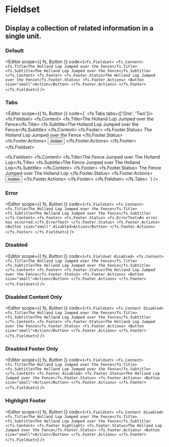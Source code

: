 
<Spacer y={0.6} />

# Fieldset

<Spacer y={0.8} />

## Display a collection of related information in a single unit.

<Spacer y={2} />

### Default

<Editor
  scope={{ fs, Button }}
  code={`
<fs.Fieldset>
  <fs.Content>
    <fs.Title>The Holland Lop Jumped over the Fence</fs.Title>
    <fs.Subtitle>The Holland Lop Jumped over the Fence</fs.Subtitle>
  </fs.Content>
  <fs.Footer>
    <fs.Footer.Status>The Holland Lop Jumped over the Fence</fs.Footer.Status>
    <fs.Footer.Actions>
      <Button size="small">Action</Button>
    </fs.Footer.Actions>
  </fs.Footer>
</fs.Fieldset>
`}
/>

<Spacer y={2} />

### Tabs

<Editor 
  scope={{ fs, Button }}
  code={`
<fs.Tabs tabs={['One', 'Two']}>
  <fs.Fieldset>
    <fs.Content>
      <fs.Title>The Holland Lop Jumped over the Fence</fs.Title>
      <fs.Subtitle>The Holland Lop Jumped over the Fence</fs.Subtitle>
    </fs.Content>
    <fs.Footer>
      <fs.Footer.Status>
        The Holland Lop Jumped over the Fence
      </fs.Footer.Status>
      <fs.Footer.Actions>
        <Button size="small">Action</Button>
      </fs.Footer.Actions>
    </fs.Footer>
  </fs.Fieldset>

  <fs.Fieldset>
    <fs.Content>
      <fs.Title>The Fence Jumped over The Holland Lop</fs.Title>
      <fs.Subtitle>The Fence Jumped over The Holland Lop</fs.Subtitle>
    </fs.Content>
    <fs.Footer>
      <fs.Footer.Status>
        The Fence Jumped over The Holland Lop
      </fs.Footer.Status>
      <fs.Footer.Actions>
        <Button size="small" type="success">Action</Button>
      </fs.Footer.Actions>
    </fs.Footer>
  </fs.Fieldset>
</fs.Tabs>
`} />

<Spacer y={2} />

### Error

<Editor
  scope={{ fs, Button }}
  code={`
<fs.Fieldset>
  <fs.Content>
    <fs.Title>The Holland Lop Jumped over the Fence</fs.Title>
    <fs.Subtitle>The Holland Lop Jumped over the Fence</fs.Subtitle>
  </fs.Content>
  <fs.Footer>
    <fs.Footer.Status>
      <fs.ErrorText>An error has occurred.</fs.ErrorText>
    </fs.Footer.Status>
    <fs.Footer.Actions>
      <Button size="small" disabled>Action</Button>
    </fs.Footer.Actions>
  </fs.Footer>
</fs.Fieldset>
`}
/>

<Spacer y={2} />

### Disabled

<Editor
  scope={{ fs, Button }}
  code={`
<fs.Fieldset disabled>
  <fs.Content>
    <fs.Title>The Holland Lop Jumped over the Fence</fs.Title>
    <fs.Subtitle>The Holland Lop Jumped over the Fence</fs.Subtitle>
  </fs.Content>
  <fs.Footer>
    <fs.Footer.Status>The Holland Lop Jumped over the Fence</fs.Footer.Status>
    <fs.Footer.Actions>
      <Button size="small">Action</Button>
    </fs.Footer.Actions>
  </fs.Footer>
</fs.Fieldset>
`}
/>

<Spacer y={2} />

### Disabled Content Only

<Editor
  scope={{ fs, Button }}
  code={`
<fs.Fieldset>
  <fs.Content disabled>
    <fs.Title>The Holland Lop Jumped over the Fence</fs.Title>
    <fs.Subtitle>The Holland Lop Jumped over the Fence</fs.Subtitle>
  </fs.Content>
  <fs.Footer>
    <fs.Footer.Status>The Holland Lop Jumped over the Fence</fs.Footer.Status>
    <fs.Footer.Actions>
      <Button size="small">Action</Button>
    </fs.Footer.Actions>
  </fs.Footer>
</fs.Fieldset>
`}
/>

<Spacer y={2} />

### Disabled Footer Only

<Editor
  scope={{ fs, Button }}
  code={`
<fs.Fieldset>
  <fs.Content>
    <fs.Title>The Holland Lop Jumped over the Fence</fs.Title>
    <fs.Subtitle>The Holland Lop Jumped over the Fence</fs.Subtitle>
  </fs.Content>
  <fs.Footer disabled>
    <fs.Footer.Status>The Holland Lop Jumped over the Fence</fs.Footer.Status>
    <fs.Footer.Actions>
      <Button size="small">Action</Button>
    </fs.Footer.Actions>
  </fs.Footer>
</fs.Fieldset>
`}
/>

<Spacer y={2} />

### Highlight Footer

<Editor
  scope={{ fs, Button }}
  code={`
<fs.Fieldset>
  <fs.Content disabled>
    <fs.Title>The Holland Lop Jumped over the Fence</fs.Title>
    <fs.Subtitle>The Holland Lop Jumped over the Fence</fs.Subtitle>
  </fs.Content>
  <fs.Footer highlight>
    <fs.Footer.Status>The Holland Lop Jumped over the Fence</fs.Footer.Status>
    <fs.Footer.Actions>
      <Button size="small">Action</Button>
    </fs.Footer.Actions>
  </fs.Footer>
</fs.Fieldset>
`}
/>

<Spacer y={5} />
